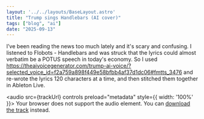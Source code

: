 ```yaml
---
layout: '../../layouts/BaseLayout.astro'
title: "Trump sings Handlebars (AI cover)"
tags: ["blog", "ai"]
date: "2025-09-13"
---
```



I’ve been reading the news too much lately and it's scary and confusing. I listened to Flobots - Handlebars and was struck that the lyrics could almost verbatim be a POTUS speech in today's economy. So I used https://theaivoicegenerator.com/trump-ai-voice/?selected_voice_id=f2a759a898f449e58bfbb4af37d1dc06#fmtts_3476 and re-wrote the lyrics 120 characters at a time, and then stitched them together in Ableton Live.

<audio src={trackUrl} controls preload="metadata" style={{ width: '100%' }}>
  Your browser does not support the audio element. You can
  <a href={trackUrl}>download the track</a> instead.
</audio>